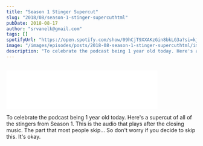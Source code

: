 ```yaml
---
title: "Season 1 Stinger Supercut"
slug: "2018/08/season-1-stinger-supercuthtml"
pubDate: 2018-08-17
author: "srvanelk@gmail.com"
tags: []
spotifyUrl: "https://open.spotify.com/show/09hCjT9XXAKzGin8bkLG3a?si=kjRZvQ1JTb6Ov3HVzSSlWA"
image: "/images/episodes/posts/2018-08-season-1-stinger-supercuthtml/image-asset.webp"
description: "To celebrate the podcast being 1 year old today. Here's a supercut of all of the stingers from Season 1. This is the audio that plays after the closing music. The part that most people skip... So don't worry if you decide to skip this. It's okay."
---
```


<figure>
  <img src="/images/episodes/posts/2018-08-season-1-stinger-supercuthtml/image-asset.webp" alt="" />
</figure>
<iframe
  class="embedly-embed"
  src="//cdn.embedly.com/widgets/media.html?src=https%3A%2F%2Fanchor.fm%2Fweddingphotohangover%2Fembed%2Fepisodes%2FSeason-1-Stinger-Supercut-e21o5d&url=https%3A%2F%2Fanchor.fm%2Fweddingphotohangover%2Fepisodes%2FSeason-1-Stinger-Supercut-e21o5d&image=https%3A%2F%2Fd3t3ozftmdmh3i.cloudfront.net%2Fproduction%2Fpodcast_uploaded_episode400%2F805714%2F805714-1533265893266-05ccece528133.jpg&key=61d05c9d54e8455ea7a9677c366be814&type=text%2Fhtml&schema=anchor&wmode=opaque"
  width="400"
  height="102"
  scrolling="no"
  frameborder="0"
  allow="autoplay; fullscreen"
  allowfullscreen="true"
></iframe>


To celebrate the podcast being 1 year old today. Here's a supercut of all of the stingers from Season 1. This is the audio that plays after the closing music. The part that most people skip... So don't worry if you decide to skip this. It's okay.
